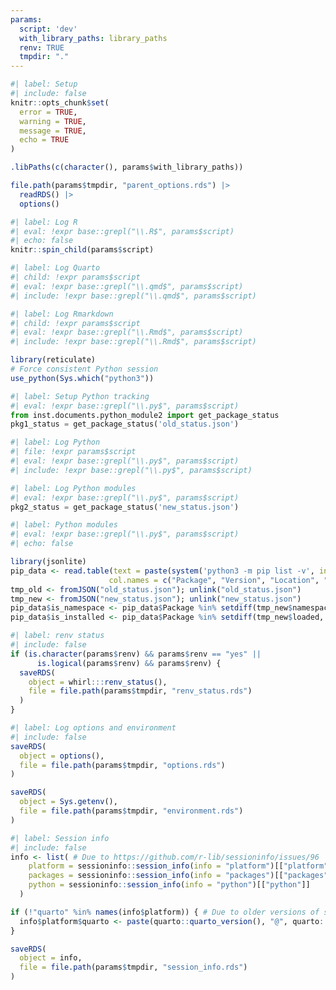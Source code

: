 ```yaml
---
params:
  script: 'dev'
  with_library_paths: library_paths
  renv: TRUE
  tmpdir: "."
---
```


```r
#| label: Setup
#| include: false
knitr::opts_chunk$set(
  error = TRUE,
  warning = TRUE,
  message = TRUE,
  echo = TRUE
)

.libPaths(c(character(), params$with_library_paths))

file.path(params$tmpdir, "parent_options.rds") |> 
  readRDS() |> 
  options()
```

```r
#| label: Log R
#| eval: !expr base::grepl("\\.R$", params$script)
#| echo: false
knitr::spin_child(params$script)
```

```r
#| label: Log Quarto
#| child: !expr params$script
#| eval: !expr base::grepl("\\.qmd$", params$script)
#| include: !expr base::grepl("\\.qmd$", params$script)
```

```r
#| label: Log Rmarkdown
#| child: !expr params$script
#| eval: !expr base::grepl("\\.Rmd$", params$script)
#| include: !expr base::grepl("\\.Rmd$", params$script)
```

```r
library(reticulate)
# Force consistent Python session
use_python(Sys.which("python3"))
```

```python
#| label: Setup Python tracking
#| eval: !expr base::grepl("\\.py$", params$script)
from inst.documents.python_module2 import get_package_status
pkg1_status = get_package_status('old_status.json')
```

```python
#| label: Log Python
#| file: !expr params$script
#| eval: !expr base::grepl("\\.py$", params$script)
#| include: !expr base::grepl("\\.py$", params$script)
```

```python
#| label: Log Python modules
#| eval: !expr base::grepl("\\.py$", params$script)
pkg2_status = get_package_status('new_status.json')
```

```r
#| label: Python modules
#| eval: !expr base::grepl("\\.py$", params$script)
#| echo: false

library(jsonlite)
pip_data <- read.table(text = paste(system('python3 -m pip list -v', intern = TRUE)[-(1:2)], collapse = "\n"),
                      col.names = c("Package", "Version", "Location", "Installer"), stringsAsFactors = FALSE)
tmp_old <- fromJSON("old_status.json"); unlink("old_status.json")
tmp_new <- fromJSON("new_status.json"); unlink("new_status.json")
pip_data$is_namespace <- pip_data$Package %in% setdiff(tmp_new$namespaced, tmp_old$namespaced)
pip_data$is_installed <- pip_data$Package %in% setdiff(tmp_new$loaded, tmp_old$loaded)

```

```r
#| label: renv status
#| include: false
if (is.character(params$renv) && params$renv == "yes" ||
      is.logical(params$renv) && params$renv) {
  saveRDS(
    object = whirl:::renv_status(),
    file = file.path(params$tmpdir, "renv_status.rds")
  )
}
```

```r
#| label: Log options and environment
#| include: false
saveRDS(
  object = options(),
  file = file.path(params$tmpdir, "options.rds")
)

saveRDS(
  object = Sys.getenv(),
  file = file.path(params$tmpdir, "environment.rds")
)
```

```r
#| label: Session info
#| include: false
info <- list( # Due to https://github.com/r-lib/sessioninfo/issues/96
    platform = sessioninfo::session_info(info = "platform")[["platform"]],
    packages = sessioninfo::session_info(info = "packages")[["packages"]],
    python = sessioninfo::session_info(info = "python")[["python"]]
  )

if (!"quarto" %in% names(info$platform)) { # Due to older versions of sessioninfo
  info$platform$quarto <- paste(quarto::quarto_version(), "@", quarto::quarto_path())
}

saveRDS(
  object = info,
  file = file.path(params$tmpdir, "session_info.rds")
)
```
